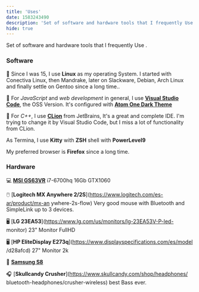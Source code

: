 ```yaml
---
title: 'Uses'
date: 1583243490
description: 'Set of software and hardware tools that I frequently Use'
hide: true
---
```


Set of software and hardware tools that I frequently Use .

### Software

🐧 Since I was 15, I use **Linux** as my operating System.
I started with Conectiva Linux, then Mandrake, later on Slackware,
Debian, Arch Linux and finally settle on Gentoo since a long time..

📝 For _JavaScript_ and _web development_ in general,
I use [**Visual Studio Code**](https://code.visualstudio.com/),
the OSS Version. It's configured with
[**Atom One Dark Theme**](https://marketplace.visualstudio.com/items?itemName=akamud.vscode-theme-onedark)

📝 For _C++_, I use [**CLion**](https://www.jetbrains.com/es-es/clion/)
from JetBrains, It's a great and complete IDE. I'm trying to change it by
Visual Studio Code, but I miss a lot of functionality from CLion.

As Termina, I use **Kitty** with **ZSH** shell with **PowerLevel9**

My preferred browser is **Firefox** since a long time.

### Hardware

💻 [**MSI GS63VR**](https://es.msi.com/Laptop/GS63VR-6RF-Stealth-Pro)
   i7-6700hq 16Gb GTX1060

🖱️ [**Logitech MX Anywhere 2/2S**](https://www.logitech.com/es-ar/product/mx-an
ywhere-2s-flow) Very good mouse with Bluetooth and SimpleLink up to 3 devices.

🖥️ [**LG 23EA53**](https://www.lg.com/us/monitors/lg-23EA53V-P-led-
monitor) 23" Monitor FullHD

🖥️ [**HP EliteDisplay E273q**](https://www.displayspecifications.com/es/model
/d28afcd) 27" Monitor 2k

📱 [**Samsung S8**](https://www.samsung.com/ar/smartphones/galaxy-s8/)

🎧 [**Skullcandy Crusher**](https://www.skullcandy.com/shop/headphones/
bluetooth-headphones/crusher-wireless) best Bass ever.

